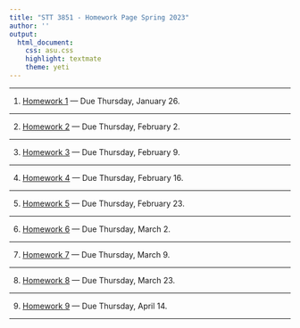 ```yaml
---
title: "STT 3851 - Homework Page Spring 2023"
author: ''
output:
  html_document:
    css: asu.css
    highlight: textmate
    theme: yeti
---
```


***

1) [Homework 1](..\Homework\HW1chapter1F2022.pdf) --- Due Thursday, January 26.

***


2) [Homework 2](..\Homework\HW2chapter2F2022.pdf) --- Due Thursday, February 2. 

***

3) [Homework 3](..\Homework\HW3chapter2F2022.pdf) --- Due Thursday, February 9. 


***

4) [Homework 4](..\Homework\HW4chapter2F2022.pdf) --- Due Thursday, February 16. 

***


5) [Homework 5](..\Homework\HW5chapter3F2022.pdf) --- Due Thursday,  February 23. 

***


6) [Homework 6](..\Homework\HW6chapter3F2022.pdf) --- Due Thursday, March 2. 

***


7) [Homework 7](..\Homework\HW7chapter3F2022.pdf) --- Due Thursday, March 9. 

***



8) [Homework 8](..\Homework\HW8chapter3F2022.pdf) --- Due Thursday, March 23. 

***




9) [Homework 9](..\Homework\HW9chapter5F2022.pdf) --- Due Thursday, April 14. 

***
<!--

10) [Homework 10](..\Homework\HW10chapter6F2022.pdf) --- Due Thursday, April 13. 

***

-->